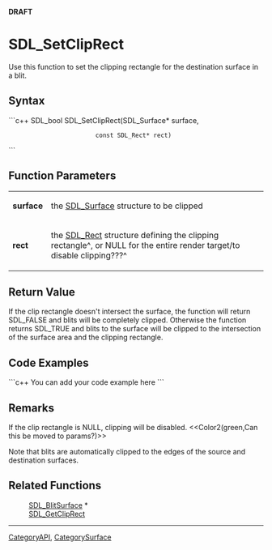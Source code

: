 <!-- pragma section-numbers off -->
<!-- pragma disable-camelcase -->
'''DRAFT'''

= SDL_SetClipRect =
Use this function to set the clipping rectangle for the destination surface in a blit.


== Syntax ==
```c++
SDL_bool SDL_SetClipRect(SDL_Surface*    surface,
                         const SDL_Rect* rect)
```

== Function Parameters ==
{|
|'''surface'''
|the [[SDL_Surface]] structure to be clipped
|-
|'''rect'''
|the [[SDL_Rect]] structure defining the clipping rectangle^, or NULL for the entire render target/to disable clipping???^
|}

== Return Value ==
If the clip rectangle doesn't intersect the surface, the function will return SDL_FALSE and blits will be completely clipped. Otherwise the function returns SDL_TRUE and blits to the surface will be clipped to the intersection of the surface area and the clipping rectangle.

== Code Examples ==
```c++
You can add your code example here
```

== Remarks ==
If the clip rectangle is NULL, clipping will be disabled. <<Color2(green,Can this be moved to params?)>>

Note that blits are automatically clipped to the edges of the source and destination surfaces.

== Related Functions ==
:[[SDL_BlitSurface]] *
:[[SDL_GetClipRect]]

----
[[CategoryAPI]], [[CategorySurface]]
